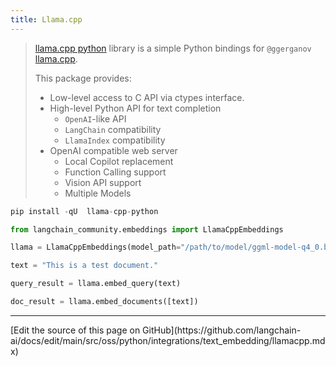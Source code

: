 ```yaml
---
title: Llama.cpp
---
```


>[llama.cpp python](https://github.com/abetlen/llama-cpp-python) library is a simple Python bindings for `@ggerganov`
>[llama.cpp](https://github.com/ggerganov/llama.cpp).
>
>This package provides:
>
> - Low-level access to C API via ctypes interface.
> - High-level Python API for text completion
>   - `OpenAI`-like API
>   - `LangChain` compatibility
>   - `LlamaIndex` compatibility
> - OpenAI compatible web server
>   - Local Copilot replacement
>   - Function Calling support
>   - Vision API support
>   - Multiple Models

```python
pip install -qU  llama-cpp-python
```

```python
from langchain_community.embeddings import LlamaCppEmbeddings
```

```python
llama = LlamaCppEmbeddings(model_path="/path/to/model/ggml-model-q4_0.bin")
```

```python
text = "This is a test document."
```

```python
query_result = llama.embed_query(text)
```

```python
doc_result = llama.embed_documents([text])
```

---

<Callout icon="pen-to-square" iconType="regular">
  [Edit the source of this page on GitHub](https://github.com/langchain-ai/docs/edit/main/src/oss/python/integrations/text_embedding/llamacpp.mdx)
</Callout>
